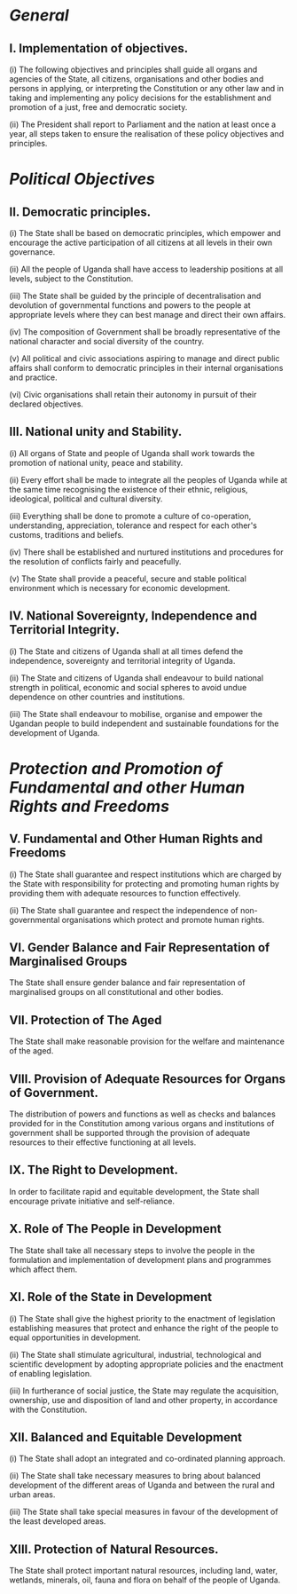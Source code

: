 # *General*

## I. Implementation of objectives.

(i) The following objectives and principles shall guide all organs and agencies of the State, all
citizens, organisations and other bodies and persons in applying, or interpreting the Constitution
or any other law and in taking and implementing any policy decisions for the establishment and
promotion of a just, free and democratic society.

(ii) The President shall report to Parliament and the nation at least once a year, all steps taken to
ensure the realisation of these policy objectives and principles.

# *Political Objectives*

## II. Democratic principles.
(i) The State shall be based on democratic principles, which empower and encourage the active
participation of all citizens at all levels in their own governance.

(ii) All the people of Uganda shall have access to leadership positions at all levels, subject to the
Constitution.

(iii) The State shall be guided by the principle of decentralisation and devolution of governmental
functions and powers to the people at appropriate levels where they can best manage and direct
their own affairs.

(iv) The composition of Government shall be broadly representative of the national character and
social diversity of the country.

(v) All political and civic associations aspiring to manage and direct public affairs shall conform to
democratic principles in their internal organisations and practice.

(vi) Civic organisations shall retain their autonomy in pursuit of their declared objectives.

## III. National unity and Stability.
(i) All organs of State and people of Uganda shall work towards the promotion of national unity,
peace and stability.

(ii) Every effort shall be made to integrate all the peoples of Uganda while at the same time
recognising the existence of their ethnic, religious, ideological, political and cultural diversity.

(iii) Everything shall be done to promote a culture of co-operation, understanding, appreciation,
tolerance and respect for each other's customs, traditions and beliefs.

(iv) There shall be established and nurtured institutions and procedures for the resolution of
conflicts fairly and peacefully.

(v) The State shall provide a peaceful, secure and stable political environment which is necessary
for economic development.

## IV. National Sovereignty, Independence and Territorial Integrity.
(i) The State and citizens of Uganda shall at all times defend the independence, sovereignty and
territorial integrity of Uganda.

(ii) The State and citizens of Uganda shall endeavour to build national strength in political,
economic and social spheres to avoid undue dependence on other countries and institutions.

(iii) The State shall endeavour to mobilise, organise and empower the Ugandan people to build
independent and sustainable foundations for the development of Uganda. 

# *Protection and Promotion of Fundamental and other Human Rights and Freedoms*

## V. Fundamental and Other Human Rights and Freedoms
(i) The State shall guarantee and respect institutions which are charged by the State with
responsibility for protecting and promoting human rights by providing them with adequate
resources to function effectively.

(ii) The State shall guarantee and respect the independence of non-governmental organisations
which protect and promote human rights.

## VI. Gender Balance and Fair Representation of Marginalised Groups
The State shall ensure gender balance and fair representation of marginalised groups on all
constitutional and other bodies.

## VII. Protection of The Aged
The State shall make reasonable provision for the welfare and maintenance of the aged.

## VIII. Provision of Adequate Resources for Organs of Government.
The distribution of powers and functions as well as checks and balances provided for in the
Constitution among various organs and institutions of government shall be supported through the
provision of adequate resources to their effective functioning at all levels.

## IX. The Right to Development.
In order to facilitate rapid and equitable development, the State shall encourage private initiative
and self-reliance.

## X. Role of The People in Development
The State shall take all necessary steps to involve the people in the formulation and
implementation of development plans and programmes which affect them.

## XI. Role of the State in Development
(i) The State shall give the highest priority to the enactment of legislation establishing measures
that protect and enhance the right of the people to equal opportunities in development.

(ii) The State shall stimulate agricultural, industrial, technological and scientific development by
adopting appropriate policies and the enactment of enabling legislation.

(iii) In furtherance of social justice, the State may regulate the acquisition, ownership, use and
disposition of land and other property, in accordance with the Constitution.

## XII. Balanced and Equitable Development
(i) The State shall adopt an integrated and co-ordinated planning approach.

(ii) The State shall take necessary measures to bring about balanced development of the different
areas of Uganda and between the rural and urban areas.

(iii) The State shall take special measures in favour of the development of the least developed
areas.

## XIII. Protection of Natural Resources.
The State shall protect important natural resources, including land, water, wetlands, minerals, oil,
fauna and flora on behalf of the people of Uganda. 